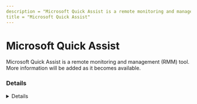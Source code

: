 ```yaml
---
description = "Microsoft Quick Assist is a remote monitoring and management (RMM) tool. More information will be added as it becomes available."
title = "Microsoft Quick Assist"
---
```




# Microsoft Quick Assist

Microsoft Quick Assist is a remote monitoring and management (RMM) tool. More information will be added as it becomes available.

### Details
<Details author={""}
         category={""}
         created={""}
         website={""}
         lastModified={""}
         privileges={""}
         free={ false }
         verification={ false }
/>

#### Installation Paths
<Card code={ ["quickassist.exe"] }/>





### Forensic Artifacts




#### Network Artifacts
<EuiSpacer size="xl"/>
<NetworkArtifactsTable data={ [{"Description": "Known remote domains", "Domains": ["user_managed", "*.support.services.microsoft.com"], "Ports": []}] }/>




### Detections
- Detects potential network activity of Microsoft Quick Assist RMM tool
  - [Sigma Rule](https://github.com/magicsword-io/LOLRMM/blob/main/detections/sigma/microsoft_quick_assist_network_sigma.yml)
- Detects potential processes activity of Microsoft Quick Assist RMM tool
  - [Sigma Rule](https://github.com/magicsword-io/LOLRMM/blob/main/detections/sigma/microsoft_quick_assist_processes_sigma.yml)

### References
- [https://support.microsoft.com/en-us/windows/install-quick-assist-c17479b7-a49d-4d12-938c-dbfb97c88bca](https://support.microsoft.com/en-us/windows/install-quick-assist-c17479b7-a49d-4d12-938c-dbfb97c88bca)

